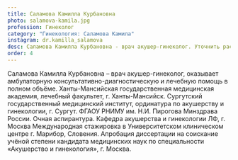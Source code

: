 ```yaml
---
title: Саламова Камилла Курбановна
photo: salamova-kamila.jpg
profession: Гинеколог
category: "Гинекология: Саламова Камила"
instagram: dr.kamilla_salamova
desc: Саламова Камилла Курбановна - врач акушер-гинеколог. Уточнить расписание и стоимость приема можно по телефону +7‒965‒488‒77‒00.
order: 4
---
```


<SectionHeader title="Информация о враче" subtitle="Профиль" icon />
Саламова Камилла Курбановна – врач акушер-гинеколог, оказывает амбулаторную консультативно-диагностическую и лечебную помощь в полном объёме.

<SectionHeader title="Образование" />
<TimeLines date="2014">Ханты-Мансийская государственная медицинская академия, лечебный факультет, г. Ханты-Мансийск.</TimeLines>
<TimeLines date="2016">Сургутский государственный медицинский институт, ординатура по акушерству и гинекологии, г. Сургут.</TimeLines>
<TimeLines date="2019">ФГАОУ РНИМУ им. Н.И. Пирогова Минздрава России. Очная аспирантура. Кафедра акушерства и гинекологии ЛФ, г. Москва</TimeLines>
<TimeLines date="20.09.2017 – 19.01.2018">Международная стажировка в Университетском клиническом центре г. Марибор, Словения.</TimeLines>
<TimeLines date="28.10.2019">Апробация диссертации на соискание учёной степени кандидата медицинских наук по специальности «Акушерство и гинекология», г. Москва.</TimeLines>

<SectionHeader title="Услуги" />
<PriceList data={props.data.allPrice20Csv.edges} />


